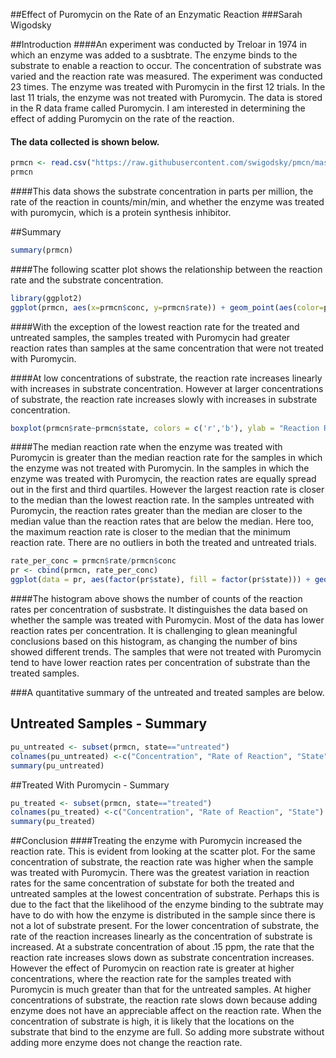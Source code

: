 ##Effect of Puromycin on the Rate of an Enzymatic Reaction
###Sarah Wigodsky

##Introduction
####An experiment was conducted by Treloar in 1974 in which an enzyme was added to a susbtrate.  The enzyme binds to the substrate to enable a reaction to occur.  The concentration of substrate was varied and the reaction rate was measured.  The experiment was conducted 23 times.  The enzyme was treated with Puromycin in the first 12 trials. In the last 11 trials, the enzyme was not treated with Puromycin. The data is stored in the R data frame called Puromycin.  I am interested in determining the effect of adding Puromycin on the rate of the reaction.

#### The data collected is shown below.  

```{r, echo=FALSE}
prmcn <- read.csv("https://raw.githubusercontent.com/swigodsky/pmcn/master/prmcn.csv")
prmcn
```
####This data shows the substrate concentration in parts per million, the rate of the reaction in counts/min/min, and whether the enzyme was treated with puromycin, which is a protein synthesis inhibitor.

##Summary
```{r,echo=FALSE}
summary(prmcn)
```

####The following scatter plot shows the relationship between the reaction rate and the substrate concentration.

```{r, echo=FALSE}
library(ggplot2)
ggplot(prmcn, aes(x=prmcn$conc, y=prmcn$rate)) + geom_point(aes(color=prmcn$state)) + geom_smooth(se=FALSE, aes(color=prmcn$state)) + labs(title = "Reaction Rate as a Function of Concentration of Substrate" , x="Concentration (ppm)", y = "Reaction Rate (counts/min/min)") + scale_color_discrete(name= "State") 
```


####With the exception of the lowest reaction rate for the treated and untreated samples, the samples treated with Puromycin had greater reaction rates than samples at the same concentration that were not treated with Puromycin.

####At low concentrations of substrate, the reaction rate increases linearly with increases in substrate concentration.  However at larger concentrations of substrate, the reaction rate increases slowly with increases in substrate concentration.


```{r, echo=FALSE}
boxplot(prmcn$rate~prmcn$state, colors = c('r','b'), ylab = "Reaction Rate (counts/min/min)", main = "Reaction Rate for Treated and Untreated Samples Boxplot")


```


####The median reaction rate when the enzyme was treated with Puromycin is greater than the median reaction rate for the samples in which the enzyme was not treated with Puromycin.  In the samples in which the enzyme was treated with Puromycin, the reaction rates are equally spread out in the first and third quartiles.  However the largest reaction rate is closer to the median than the lowest reaction rate.  In the samples untreated with Puromycin, the reaction rates greater than the median are closer to the median value than the reaction rates that are below the median.  Here too, the maximum reaction rate is closer to the median that the minimum reaction rate.  There are no outliers in both the treated and untreated trials.

```{r, echo=FALSE}
rate_per_conc = prmcn$rate/prmcn$conc
pr <- cbind(prmcn, rate_per_conc)
ggplot(data = pr, aes(factor(pr$state), fill = factor(pr$state))) + geom_histogram(aes(x = pr$rate_per_conc), position = 'identity', alpha = 0.5, bins = 10) + labs(x = "Reaction Rate per Concentration", title = "Rate per Concentration Histogram") +  scale_fill_discrete(name= "State") 
```


####The histogram above shows the number of counts of the reaction rates per concentration of susbstrate.  It distinguishes the data based on whether the sample was treated with Puromycin.  Most of the data has lower reaction rates per concentration.  It is challenging to glean meaningful conclusions based on this histogram, as changing the number of bins showed different trends.  The samples that were not treated with Puromycin tend to have lower reaction rates per concentration of substrate than the treated samples.  


###A quantitative summary of the untreated and treated samples are below.

## Untreated Samples - Summary
```{r, echo=FALSE}
pu_untreated <- subset(prmcn, state=="untreated")
colnames(pu_untreated) <-c("Concentration", "Rate of Reaction", "State")
summary(pu_untreated)
```

##Treated With Puromycin - Summary
```{r, echo=FALSE}

pu_treated <- subset(prmcn, state=="treated")
colnames(pu_treated) <-c("Concentration", "Rate of Reaction", "State")
summary(pu_treated)
```

##Conclusion
####Treating the enzyme with Puromycin increased the reaction rate.  This is evident from looking at the scatter plot.  For the same concentration of substrate, the reaction rate was higher when the sample was treated with Puromycin.  There was the greatest variation in reaction rates for the same concentration of substate for both the treated and untreated samples at the lowest concentration of substrate.  Perhaps this is due to the fact that the likelihood of the enzyme binding to the subtrate may have to do with how the enzyme is distributed in the sample since there is not a lot of substrate present.  For the lower concentration of substrate, the rate of the reaction increases linearly as the concentration of substrate is increased.  At a substrate concentration of about .15 ppm, the rate that the reaction rate increases slows down as substrate concentration increases.  However the effect of Puromycin on reaction rate is greater at higher concentrations, where the reaction rate for the samples treated with Puromycin is much greater than that for the untreated samples.  At higher concentrations of substrate, the reaction rate slows down because adding enzyme does not have an appreciable affect on the reaction rate.  When the concentration of substrate is high, it is likely that the locations on the substrate that bind to the enzyme are full.  So adding more substrate without adding more enzyme does not change the reaction rate.